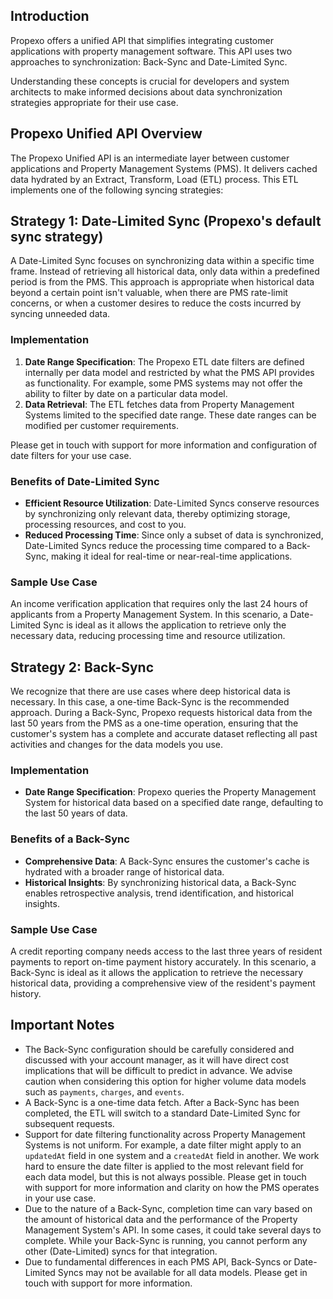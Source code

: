 ## Introduction
Propexo offers a unified API that simplifies integrating customer applications with property management software. This API uses two approaches to synchronization: Back-Sync and Date-Limited Sync. 

Understanding these concepts is crucial for developers and system architects to make informed decisions about data synchronization strategies appropriate for their use case.
		
## Propexo Unified API Overview
The Propexo Unified API is an intermediate layer between customer applications and Property Management Systems (PMS). It delivers cached data hydrated by an Extract, Transform, Load (ETL) process. This ETL implements one of the following syncing strategies:

## Strategy 1: Date-Limited Sync (Propexo's default sync strategy)
A Date-Limited Sync focuses on synchronizing data within a specific time frame. Instead of retrieving all historical data, only data within a predefined period is from the PMS. This approach is appropriate when historical data beyond a certain point isn't valuable, when there are PMS rate-limit concerns, or when a customer desires to reduce the costs incurred by syncing unneeded data.
		
### Implementation
1. **Date Range Specification**: The Propexo ETL date filters are defined internally per data model and restricted by what the PMS API provides as functionality. For example, some PMS systems may not offer the ability to filter by date on a particular data model.
2. **Data Retrieval**: The ETL fetches data from Property Management Systems limited to the specified date range. These date ranges can be modified per customer requirements.
	
Please get in touch with support for more information and configuration of date filters for your use case.

### Benefits of Date-Limited Sync
- **Efficient Resource Utilization**: Date-Limited Syncs conserve resources by synchronizing only relevant data, thereby optimizing storage, processing resources, and cost to you.
- **Reduced Processing Time**: Since only a subset of data is synchronized, Date-Limited Syncs reduce the processing time compared to a Back-Sync, making it ideal for real-time or near-real-time applications.

### Sample Use Case
An income verification application that requires only the last 24 hours of applicants from a Property Management System. In this scenario, a Date-Limited Sync is ideal as it allows the application to retrieve only the necessary data, reducing processing time and resource utilization.
		
## Strategy 2: Back-Sync
We recognize that there are use cases where deep historical data is necessary. In this case, a one-time Back-Sync is the recommended approach. During a Back-Sync, Propexo requests historical data from the last 50 years from the PMS as a one-time operation, ensuring that the customer's system has a complete and accurate dataset reflecting all past activities and changes for the data models you use.
		
### Implementation
- **Date Range Specification**: Propexo queries the Property Management System for historical data based on a specified date range, defaulting to the last 50 years of data.		

### Benefits of a Back-Sync
- **Comprehensive Data**: A Back-Sync ensures the customer's cache is hydrated with a broader range of historical data.
- **Historical Insights**: By synchronizing historical data, a Back-Sync enables retrospective analysis, trend identification, and historical insights.
		
### Sample Use Case
A credit reporting company needs access to the last three years of resident payments to report on-time payment history accurately. In this scenario, a Back-Sync is ideal as it allows the application to retrieve the necessary historical data, providing a comprehensive view of the resident's payment history.
		
## Important Notes
- The Back-Sync configuration should be carefully considered and discussed with your account manager, as it will have direct cost implications that will be difficult to predict in advance. We advise caution when considering this option for higher volume data models such as `payments`, `charges`, and `events`.
- A Back-Sync is a one-time data fetch. After a Back-Sync has been completed, the ETL will switch to a standard Date-Limited Sync for subsequent requests.
- Support for date filtering functionality across Property Management Systems is not uniform. For example, a date filter might apply to an `updatedAt` field in one system and a `createdAt` field in another. We work hard to ensure the date filter is applied to the most relevant field for each data model, but this is not always possible. Please get in touch with support for more information and clarity on how the PMS operates in your use case.
- Due to the nature of a Back-Sync, completion time can vary based on the amount of historical data and the performance of the Property Management System's API. In some cases, it could take several days to complete. While your Back-Sync is running, you cannot perform any other (Date-Limited) syncs for that integration.
- Due to fundamental differences in each PMS API, Back-Syncs or Date-Limited Syncs may not be available for all data models. Please get in touch with support for more information.